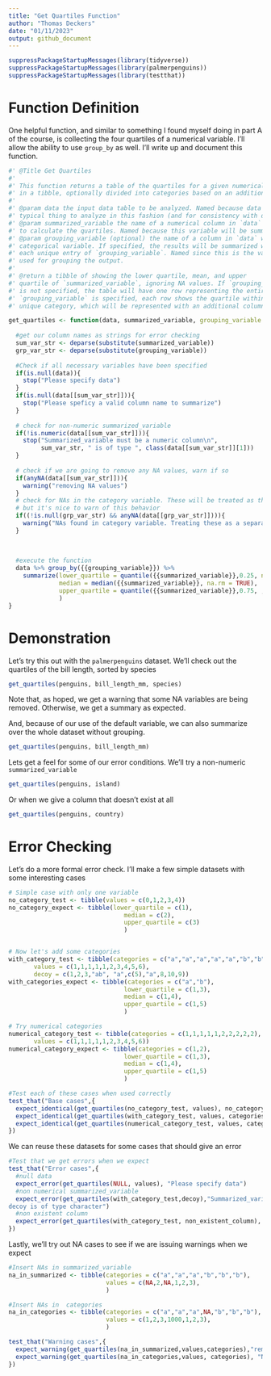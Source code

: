 ```yaml
---
title: "Get Quartiles Function"
author: "Thomas Deckers"
date: "01/11/2023"
output: github_document
---
```


```R
suppressPackageStartupMessages(library(tidyverse))
suppressPackageStartupMessages(library(palmerpenguins))
suppressPackageStartupMessages(library(testthat))
```

# Function Definition
One helpful function, and similar to something I found myself doing in part A of
the course, is collecting the four quartiles of a numerical variable. I'll allow
the ability to use `group_by` as well. I'll write up and document this function.

```R
#' @Title Get Quartiles
#' 
#' This function returns a table of the quartiles for a given numerical variable
#' in a tibble, optionally divided into categories based on an additional column.
#' 
#' @param data the input data table to be analyzed. Named because data is the 
#' typical thing to analyze in this fashion (and for consistency with dplyr)
#' @param summarized_variable the name of a numerical column in `data` for which
#' to calculate the quartiles. Named because this variable will be summarized.
#' @param grouping_variable (optional) the name of a column in `data` with a 
#' categorical variable. If specified, the results will be summarized within 
#' each unique entry of `grouping_variable`. Named since this is the variable 
#' used for grouping the output.
#' 
#' @return a tibble of showing the lower quartile, mean, and upper
#' quartile of `summarized_variable`, ignoring NA values. If `grouping_variable`
#' is not specified, the table will have one row representing the entire data. If 
#' `grouping_variable` is specified, each row shows the quartile within one 
#' unique category, which will be represented with an additional column.

get_quartiles <- function(data, summarized_variable, grouping_variable = NULL){
   
  #get our column names as strings for error checking
  sum_var_str <- deparse(substitute(summarized_variable))
  grp_var_str <- deparse(substitute(grouping_variable))
  
  #Check if all necessary variables have been specified
  if(is.null(data)){
    stop("Please specify data")
  }
  if(is.null(data[[sum_var_str]])){
    stop("Please speficy a valid column name to summarize")
  }
  
  # check for non-numeric summarized_variable
  if(!is.numeric(data[[sum_var_str]])){
    stop("Summarized_variable must be a numeric column\n",
         sum_var_str, " is of type ", class(data[[sum_var_str]][1]))
  }
  
  # check if we are going to remove any NA values, warn if so
  if(anyNA(data[[sum_var_str]])){
    warning("removing NA values")
  }
  # check for NAs in the category variable. These will be treated as their own category
  # but it's nice to warn of this behavior
  if((!is.null(grp_var_str) && anyNA(data[[grp_var_str]]))){
    warning("NAs found in category variable. Treating these as a separate group")
  }
  
  
  
  #execute the function
  data %>% group_by({{grouping_variable}}) %>%
    summarize(lower_quartile = quantile({{summarized_variable}},0.25, na.rm = TRUE, names = FALSE), 
              median = median({{summarized_variable}}, na.rm = TRUE),
              upper_quartile = quantile({{summarized_variable}},0.75, , na.rm = TRUE, names = FALSE)
              )
}
```

# Demonstration

Let's try this out with the `palmerpenguins` dataset.
We'll check out the quartiles of the bill length, sorted by species

```R
get_quartiles(penguins, bill_length_mm, species)
```
Note that, as hoped, we get a warning that some NA variables are being removed.
Otherwise, we get a summary as expected.

And, because of our use of the default variable, we can also summarize over the 
whole dataset without grouping.

```R
get_quartiles(penguins, bill_length_mm)
```
Lets get a feel for some of our error conditions. We'll try a non-numeric `summarized_variable`

```R
get_quartiles(penguins, island)
```
Or when we give a column that doesn't exist at all

```R
get_quartiles(penguins, country)
```

# Error Checking

Let's do a more formal error check. I'll make a few simple datasets with some
interesting cases

```R

# Simple case with only one variable
no_category_test <- tibble(values = c(0,1,2,3,4))
no_category_expect <- tibble(lower_quartile = c(1),
                                median = c(2),
                                upper_quartile = c(3)
                                )


# Now let's add some categories
with_category_test <- tibble(categories = c("a","a","a","a","a","b","b","b","b","b"),
       values = c(1,1,1,1,1,2,3,4,5,6),
       decoy = c(1,2,3,"ab", "a",c(5),"a",8,10,9))
with_categories_expect <- tibble(categories = c("a","b"),
                                lower_quartile = c(1,3),
                                median = c(1,4),
                                upper_quartile = c(1,5)
                                )

# Try numerical categories
numerical_category_test <- tibble(categories = c(1,1,1,1,1,2,2,2,2,2),
       values = c(1,1,1,1,1,2,3,4,5,6))
numerical_category_expect <- tibble(categories = c(1,2),
                                lower_quartile = c(1,3),
                                median = c(1,4),
                                upper_quartile = c(1,5)
                                )

#Test each of these cases when used correctly 
test_that("Base cases",{
  expect_identical(get_quartiles(no_category_test, values), no_category_expect)
  expect_identical(get_quartiles(with_category_test, values, categories), with_categories_expect)
  expect_identical(get_quartiles(numerical_category_test, values, categories), numerical_category_expect)
})

```

We can reuse these datasets for some cases that should give an error
```R
#Test that we get errors when we expect
test_that("Error cases",{
  #null data
  expect_error(get_quartiles(NULL, values), "Please specify data")
  #non numerical summarized_variable
  expect_error(get_quartiles(with_category_test,decoy),"Summarized_variable must be a numeric column
decoy is of type character")
  #non existent column
  expect_error(get_quartiles(with_category_test, non_existent_column), "Please speficy a valid column name to summarize")
})

```

Lastly, we'll try out NA cases to see if we are issuing warnings when we expect

```R
#Insert NAs in summarized_variable
na_in_summarized <- tibble(categories = c("a","a","a","b","b","b"),
                           values = c(NA,2,NA,1,2,3),
                           )

#Insert NAs in  categories
na_in_categories <- tibble(categories = c("a","a","a",NA,"b","b","b"),
                           values = c(1,2,3,1000,1,2,3),
                           )

test_that("Warning cases",{
  expect_warning(get_quartiles(na_in_summarized,values,categories),"removing NA values")
  expect_warning(get_quartiles(na_in_categories,values, categories), "NAs found in category variable. Treating these as a separate group")
})


```